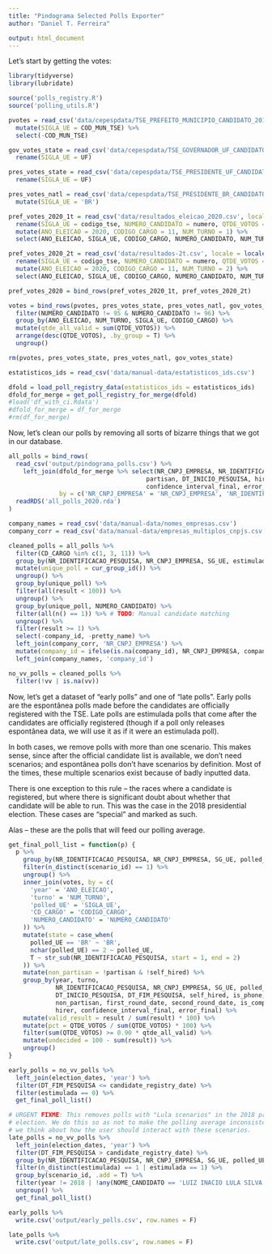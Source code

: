 ```yaml
---
title: "Pindograma Selected Polls Exporter"
author: "Daniel T. Ferreira"

output: html_document
---
```


<!--
This file is (c) 2020 CincoNoveSeis Jornalismo Ltda.
It is licensed under the GNU General Public License, version 3.
-->

Let's start by getting the votes:

```r
library(tidyverse)
library(lubridate)

source('polls_registry.R')
source('polling_utils.R')

pvotes = read_csv('data/cepespdata/TSE_PREFEITO_MUNICIPIO_CANDIDATO_2016_2012.csv') %>%
  mutate(SIGLA_UE = COD_MUN_TSE) %>%
  select(-COD_MUN_TSE)

gov_votes_state = read_csv('data/cepespdata/TSE_GOVERNADOR_UF_CANDIDATO_2018_2014.csv') %>%
  rename(SIGLA_UE = UF)

pres_votes_state = read_csv('data/cepespdata/TSE_PRESIDENTE_UF_CANDIDATO_2018_2014.csv') %>%
  rename(SIGLA_UE = UF)

pres_votes_natl = read_csv('data/cepespdata/TSE_PRESIDENTE_BR_CANDIDATO_2018_2014.csv') %>%
  mutate(SIGLA_UE = 'BR')

pref_votes_2020_1t = read_csv('data/resultados_eleicao_2020.csv', locale = locale(decimal_mark = ',')) %>%
  rename(SIGLA_UE = codigo_tse, NUMERO_CANDIDATO = numero, QTDE_VOTOS = votos_validos) %>%
  mutate(ANO_ELEICAO = 2020, CODIGO_CARGO = 11, NUM_TURNO = 1) %>%
  select(ANO_ELEICAO, SIGLA_UE, CODIGO_CARGO, NUMERO_CANDIDATO, NUM_TURNO, QTDE_VOTOS)

pref_votes_2020_2t = read_csv('data/resultados-2t.csv', locale = locale(decimal_mark = ',')) %>%
  rename(SIGLA_UE = codigo_tse, NUMERO_CANDIDATO = numero, QTDE_VOTOS = votos_validos) %>%
  mutate(ANO_ELEICAO = 2020, CODIGO_CARGO = 11, NUM_TURNO = 2) %>%
  select(ANO_ELEICAO, SIGLA_UE, CODIGO_CARGO, NUMERO_CANDIDATO, NUM_TURNO, QTDE_VOTOS)

pref_votes_2020 = bind_rows(pref_votes_2020_1t, pref_votes_2020_2t)

votes = bind_rows(pvotes, pres_votes_state, pres_votes_natl, gov_votes_state, pref_votes_2020) %>%
  filter(NUMERO_CANDIDATO != 95 & NUMERO_CANDIDATO != 96) %>%
  group_by(ANO_ELEICAO, NUM_TURNO, SIGLA_UE, CODIGO_CARGO) %>%
  mutate(qtde_all_valid = sum(QTDE_VOTOS)) %>%
  arrange(desc(QTDE_VOTOS), .by_group = T) %>%
  ungroup()

rm(pvotes, pres_votes_state, pres_votes_natl, gov_votes_state)
```

```r
estatisticos_ids = read_csv('data/manual-data/estatisticos_ids.csv')

dfold = load_poll_registry_data(estatisticos_ids = estatisticos_ids)
dfold_for_merge = get_poll_registry_for_merge(dfold)
#load('df_with_ci.Rdata')
#dfold_for_merge = df_for_merge
#rm(df_for_merge)
```


Now, let's clean our polls by removing all sorts of bizarre things that we got
in our database.

```r
all_polls = bind_rows(
  read_csv('output/pindograma_polls.csv') %>%
    left_join(dfold_for_merge %>% select(NR_CNPJ_EMPRESA, NR_IDENTIFICACAO_PESQUISA,
                                      partisan, DT_INICIO_PESQUISA, hirer,
                                      confidence_interval_final, error_final),
              by = c('NR_CNPJ_EMPRESA' = 'NR_CNPJ_EMPRESA', 'NR_IDENTIFICACAO_PESQUISA' = 'NR_IDENTIFICACAO_PESQUISA')),
  readRDS('all_polls_2020.rda')
)

company_names = read_csv('data/manual-data/nomes_empresas.csv')
company_corr = read_csv('data/manual-data/empresas_multiplos_cnpjs.csv')

cleaned_polls = all_polls %>%
  filter(CD_CARGO %in% c(1, 3, 11)) %>%
  group_by(NR_IDENTIFICACAO_PESQUISA, NR_CNPJ_EMPRESA, SG_UE, estimulada, CD_CARGO, vv, scenario_id) %>%
  mutate(unique_poll = cur_group_id()) %>%
  ungroup() %>%
  group_by(unique_poll) %>%
  filter(all(result < 100)) %>%
  ungroup() %>%
  group_by(unique_poll, NUMERO_CANDIDATO) %>%
  filter(all(n() == 1)) %>% # TODO: Manual candidate matching
  ungroup() %>%
  filter(result >= 1) %>%
  select(-company_id, -pretty_name) %>%
  left_join(company_corr, 'NR_CNPJ_EMPRESA') %>%
  mutate(company_id = ifelse(is.na(company_id), NR_CNPJ_EMPRESA, company_id)) %>%
  left_join(company_names, 'company_id')

no_vv_polls = cleaned_polls %>%
  filter(!vv | is.na(vv))
```

Now, let's get a dataset of "early polls" and one of "late polls". Early polls
are the espontânea polls made before the candidates are officially registered
with the TSE. Late polls are estimulada polls that come after the candidates
are officially registered (though if a poll only releases espontânea data,
we will use it as if it were an estimulada poll).

In both cases, we remove polls with more than one scenario. This makes sense,
since after the official candidate list is available, we don't need scenarios;
and espontânea polls don't have scenarios by definition. Most of the times, these
multiple scenarios exist because of badly inputted data.

There is one exception to this rule -- the races where a candidate is
registered, but where there is significant doubt about whether that candidate
will be able to run. This was the case in the 2018 presidential election.
These cases are "special" and marked as such.

Alas -- these are the polls that will feed our polling average.

```r
get_final_poll_list = function(p) {
  p %>%
    group_by(NR_IDENTIFICACAO_PESQUISA, NR_CNPJ_EMPRESA, SG_UE, polled_UE, estimulada, CD_CARGO, vv) %>%
    filter(n_distinct(scenario_id) == 1) %>%
    ungroup() %>%
    inner_join(votes, by = c(
      'year' = 'ANO_ELEICAO',
      'turno' = 'NUM_TURNO',
      'polled_UE' = 'SIGLA_UE',
      'CD_CARGO' = 'CODIGO_CARGO',
      'NUMERO_CANDIDATO' = 'NUMERO_CANDIDATO'
    )) %>%
    mutate(state = case_when(
      polled_UE == 'BR' ~ 'BR',
      nchar(polled_UE) == 2 ~ polled_UE,
      T ~ str_sub(NR_IDENTIFICACAO_PESQUISA, start = 1, end = 2)
    )) %>%
    mutate(non_partisan = !partisan & !self_hired) %>%
    group_by(year, turno,
             NR_IDENTIFICACAO_PESQUISA, NR_CNPJ_EMPRESA, SG_UE, polled_UE, CD_CARGO, estimulada, vv, scenario_id, source,
             DT_INICIO_PESQUISA, DT_FIM_PESQUISA, self_hired, is_phone, is_fluxo, QT_ENTREVISTADOS,
             non_partisan, first_round_date, second_round_date, is_complete, state,
             hirer, confidence_interval_final, error_final) %>%
    mutate(valid_result = result / sum(result) * 100) %>%
    mutate(pct = QTDE_VOTOS / sum(QTDE_VOTOS) * 100) %>%
    filter(sum(QTDE_VOTOS) >= 0.90 * qtde_all_valid) %>%
    mutate(undecided = 100 - sum(result)) %>%
    ungroup()
}

early_polls = no_vv_polls %>%
  left_join(election_dates, 'year') %>%
  filter(DT_FIM_PESQUISA <= candidate_registry_date) %>%
  filter(estimulada == 0) %>%
  get_final_poll_list()

# URGENT FIXME: This removes polls with "Lula scenarios" in the 2018 presidential
# election. We do this so as not to make the polling average inconsistent while
# we think about how the user should interact with these scenarios.
late_polls = no_vv_polls %>%
  left_join(election_dates, 'year') %>%
  filter(DT_FIM_PESQUISA > candidate_registry_date) %>%
  group_by(NR_IDENTIFICACAO_PESQUISA, NR_CNPJ_EMPRESA, SG_UE, polled_UE, CD_CARGO, vv) %>%
  filter(n_distinct(estimulada) == 1 | estimulada == 1) %>%
  group_by(scenario_id, .add = T) %>%
  filter(year != 2018 | !any(NOME_CANDIDATO == 'LUIZ INACIO LULA SILVA')) %>% # URGENT FIXME: [see above]
  ungroup() %>%
  get_final_poll_list()
```

```r
early_polls %>%
  write.csv('output/early_polls.csv', row.names = F)

late_polls %>%
  write.csv('output/late_polls.csv', row.names = F)
```

